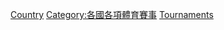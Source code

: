 {{Categories by country|nocat}}

[[Category:壁球賽事|Country]]
[[Category:各國各項體育賽事|Category:各國各項體育賽事]]
[[Category:各國壁球|Tournaments]]